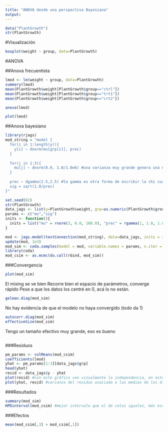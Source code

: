 ```yaml
---
title: "ANOVA desde una perspectiva Bayesiana"
output: 
---
```


```r
data("PlantGrowth")
str(PlantGrowth)
```
#Visualización
```r
boxplot(weight ~ group, data=PlantGrowth)
```
#ANOVA

##Anova frecuentista
```r
lmod <- lm(weight ~ group, data=PlantGrowth)
summary(lmod)
mean(PlantGrowth$weight[PlantGrowth$group=="ctrl"])
mean(PlantGrowth$weight[PlantGrowth$group=="trt1"])
mean(PlantGrowth$weight[PlantGrowth$group=="crt2"])

anova(lmod)

plot(lmod)
```

##Anova bayesiano
```r
library(rjags)
mod_string = "model { 
  for(i in 1:length(y)){
    y[i] ~ dnorm(mu[grp[i]], prec)
  }
  
  for(j in 1:3){
    mu[j] ~ dnorm(0.0, 1.0/1.0e6) #una varianza muy grande genera una normal no informativa
  }
  
  prec ~ dgamma(2.5,2.5) #la gamma es otra forma de escribir la chi cuadrada
  sig = sqrt(1.0/prec)
}"
```

```r
set.seed(82)
str(PlantGrowth)
data_jags <- list(y=PlantGrowth$weight, grp=as.numeric(PlantGrowth$group)) #transformamos factores en números porque jags no usa factores
params <- c("mu","sig")
inits <- function(){
  inits = list("mu" = rnorm(3, 0.0, 100.0), "prec" = rgamma(1, 1.0, 1.0))
}
```

```r
mod <- jags.model(textConnection(mod_string), data=data_jags, inits = inits(), n.chains = 3)
update(mod, 1e3)
mod_sim <- coda.samples(model = mod, variable.names = params, n.iter = 5e3)
library(coda)
mod_csim <- as.mcmc(do.call(rbind, mod_sim))
```

###Convergencia
```r
plot(mod_sim)
```
El mixing se ve bien
Recorre bien el espacio de parámetros, converge rápido
Pese a que los datos los centré en 0, acá lo no están.
```r
gelman.diag(mod_sim)
```
No hay evidencia de que el modelo no haya convergido (todo da 1)
```r
autocorr.diag(mod_sim)
effectiveSize(mod_sim)
```
Tengo un tamaño efectivo muy grande, eso es bueno
```r

```

###Residuos
```r
pm_params <- colMeans(mod_csim)
coefficients(lmod)
yhat <- pm_params[1:3][data_jags$grp]
head(yhat)
resid <- data_jags$y - yhat
plot(resid) #con este gráfico veo visualmente la independencia, en este caso no se rompe
plot(yhat, resid) #varianza del residuo asociada a las medias de los distintos grupos, no hay evidencias contra la homocedasticidad
```

###Resultados
```r
summary(mod_sim)
HPDinterval(mod_csim) #mejor intervalo que el de colas iguales, más estrecho
```

###Efectos
```r
mean(mod_csim[,3] > mod_csim[,1])
```

